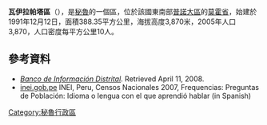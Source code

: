 '''瓦伊拉帕塔區'''（{{lang-es|Distrito de Huayrapata}}），是[[秘魯|秘魯]]的一個區，位於該國東南部[[普諾大區|普諾大區]]的[[莫霍省|莫霍省]]，始建於1991年12月12日，面積388.35平方公里，海拔高度3,870米，2005年人口3,870，人口密度每平方公里10人。

==參考資料==
*''[https://web.archive.org/web/20080423164200/http://desa.inei.gob.pe/mapas/bid/ Banco de Información Distrital]''. Retrieved April 11, 2008.
*[https://web.archive.org/web/20130127005551/http://iinei.inei.gob.pe/iinei/RedatamCpv2007.asp?id=ResultadosCensales%3Fori%3DC inei.gob.pe] INEI, Peru, Censos Nacionales 2007, Frequencias: Preguntas de Población: Idioma o lengua con el que aprendió hablar (in Spanish)

{{Peru-geo-stub}}
[[Category:秘魯行政區|Category:秘魯行政區]]